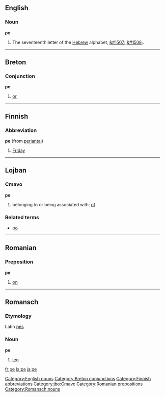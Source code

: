 ==English==

===Noun===
'''pe'''

# The seventeenth letter of the [[Hebrew]] alphabet, [[&#1507;]] [[&#1508;]].

[[Category:English nouns]]

----

==Breton==
===Conjunction===
'''pe'''

# [[or]]

[[Category:Breton conjunctions]]

----

==Finnish==
===Abbreviation===
'''pe''' (from [[perjantai]])

#[[Friday]]

[[Category:Finnish abbreviations]]

----

==Lojban==
===Cmavo===
'''pe'''
# belonging to or being associated with; [[of]]

===Related terms===
* [[po#Lojban|po]]

[[Category:jbo:Cmavo]]

----

==Romanian==
===Preposition===
'''pe'''

# [[on]]

[[Category:Romanian prepositions]]

----

==Romansch==
===Etymology===
Latin [[pes]]
===Noun===
'''pe'''

# [[leg]]

[[Category:Romansch nouns]]
[[fr:pe]]
[[la:pe]]
[[ja:pe]]